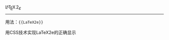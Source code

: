 L<span style="font-variant: small-caps; margin-left: -0.3em; vertical-align: 0.33ex; line-height: 0; margin-right: -0.1em;">a</span>T<span style="text-transform: uppercase; margin-left: -0.1667em; vertical-align: -0.5ex; line-height: 0; margin-right: -0.125em;">e</span>X<span style="margin-left: 0.15em;">2</span><span style="font-style: italic; vertical-align: -0.35ex; line-height: 0;">&epsilon;</span><noinclude>
----
用法：<code><nowiki>{{LaTeX2e}}</nowiki></code>

用CSS技术实现LaTeX2e的正确显示
</noinclude>